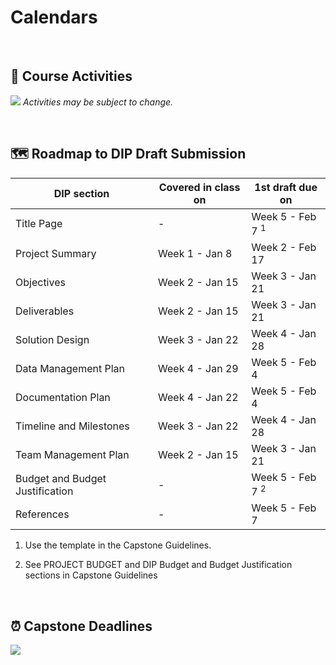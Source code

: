 # Calendars

<br>

## 📝 Course Activities

![](/411a_winter/images/course_activities.png)
*Activities may be subject to change.*

<br>

## 🗺️ Roadmap to DIP Draft Submission

| DIP section      | Covered in class on | 1st draft due on |
| ---------------- | ------------------- | ---------------- | 
| Title Page               |  -              | Week 5 - Feb 7 ^1^  | 
| Project Summary          | Week 1 - Jan 8  | Week 2 - Feb 17 | 
| Objectives               | Week 2 - Jan 15 | Week 3 - Jan 21 | 
| Deliverables             | Week 2 - Jan 15 | Week 3 - Jan 21 | 
| Solution Design          | Week 3 - Jan 22 | Week 4 - Jan 28 |
| Data Management Plan     | Week 4 - Jan 29 | Week 5 - Feb 4  |
| Documentation Plan       | Week 4 - Jan 22 | Week 5 - Feb 4  | 
| Timeline and Milestones  | Week 3 - Jan 22 | Week 4 - Jan 28 |
| Team Management Plan     | Week 2 - Jan 15 | Week 3 - Jan 21 |
| Budget and Budget Justification | - | Week 5 - Feb 7 ^2^ | 
| References | - | Week 5 - Feb 7 | 


1. Use the template in the Capstone Guidelines.

2. See PROJECT BUDGET and DIP Budget and Budget Justification sections in Capstone Guidelines

<br>

## ⏰️ Capstone Deadlines

![](/411a_winter/images/411a_2025_deadlines1.png)